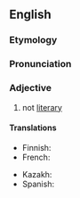==English==

===Etymology===
{{prefix|en|non|literary}}

===Pronunciation===
{{rfp|en}}

===Adjective===
{{en-adj|-}}

# not [[literary]]

====Translations====
{{trans-top|not literary}}
* Finnish: {{t|fi|[[ei]] [[kirjallinen]]}}
* French: {{t-needed|fr}}
{{trans-mid}}
* Kazakh: {{t|kk|бейәдеби}}
* Spanish: {{t-needed|es}}
{{trans-bottom}}
